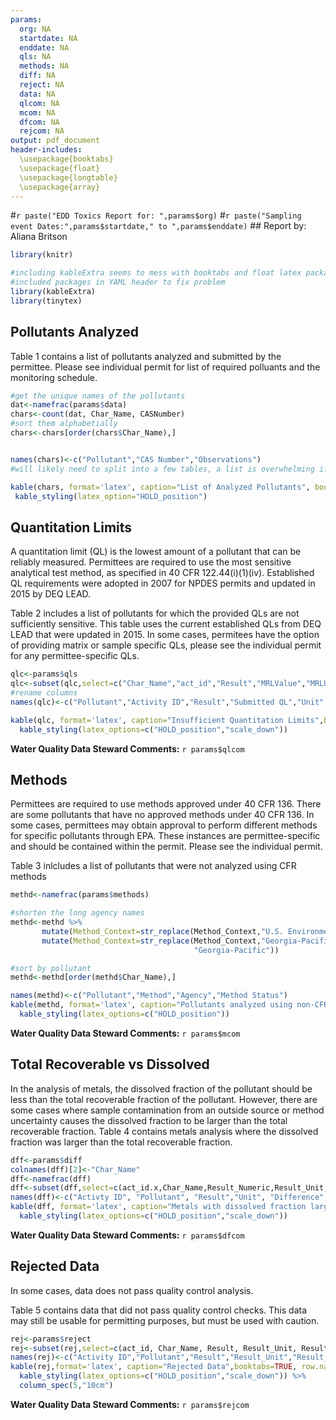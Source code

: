 ```yaml
---
params:
  org: NA
  startdate: NA
  enddate: NA
  qls: NA
  methods: NA
  diff: NA
  reject: NA
  data: NA
  qlcom: NA
  mcom: NA
  dfcom: NA
  rejcom: NA
output: pdf_document
header-includes:
  \usepackage{booktabs}
  \usepackage{float}
  \usepackage{longtable}
  \usepackage{array}
---
```


#`r paste("EDD Toxics Report for: ",params$org)` 
#`r paste("Sampling event Dates:",params$startdate," to ",params$enddate)` 
## Report by: Aliana Britson 

```r
library(knitr)

#including kableExtra seems to mess with booktabs and float latex packages, so compile fails on second pdf. 
#included packages in YAML header to fix problem
library(kableExtra)
library(tinytex)

```
## Pollutants Analyzed
Table 1 contains a list of pollutants analyzed and submitted by the permittee. Please see individual permit for list of required polluants and the monitoring schedule. 
``` r
#get the unique names of the pollutants
dat<-namefrac(params$data)
chars<-count(dat, Char_Name, CASNumber)
#sort them alphabetially
chars<-chars[order(chars$Char_Name),]


names(chars)<-c("Pollutant","CAS Number","Observations")
#will likely need to split into a few tables, a list is overwhelming if permittee does full suite of volatiles and semi-volatiles

kable(chars, format='latex', caption="List of Analyzed Pollutants", booktabs=TRUE,longtable=TRUE) %>%
 kable_styling(latex_option="HOLD_position")
```


## Quantitation Limits 
A quantitation limit (QL) is the lowest amount of a pollutant that can be reliably measured. Permittees are required to use the most sensitive analytical test method, as specified in 40 CFR 122.44(i)(1)(iv). Established QL requirements were adopted in 2007 for NPDES permits and updated in 2015 by DEQ LEAD. 

Table 2 includes a list of pollutants for which the provided QLs are not sufficiently sensitive. This table uses the current established QLs from DEQ LEAD that were updated in 2015. In some cases, permitees have the option of providing matrix or sample specific QLs, please see the individual permit for any permittee-specific QLs. 

``` r
qlc<-params$qls
qlc<-subset(qlc,select=c("Char_Name","act_id","Result","MRLValue","MRLUnit","QL","QL_Unit"))
#rename columns
names(qlc)<-c("Pollutant","Activity ID","Result","Submitted QL","Unit","Established QL","Unit")

kable(qlc, format='latex', caption="Insufficient Quantitation Limits",booktabs=TRUE, row.names=FALSE) %>%
  kable_styling(latex_options=c("HOLD_position","scale_down"))


```

 **Water Quality Data Steward Comments:** `r params$qlcom`

## Methods 
 Permittees are required to use methods approved under 40 CFR 136. There are some pollutants that have no approved methods under 40 CFR 136. In some cases, permittees may obtain approval to perform different methods for specific pollutants through EPA. These instances are permittee-specific and should be contained within the permit. Please see the individual permit. 

Table 3 inlcludes a list of pollutants that were not analyzed using CFR methods
``` r
methd<-namefrac(params$methods)

#shorten the long agency names
methd<-methd %>%
       mutate(Method_Context=str_replace(Method_Context,"U.S. Environmental Protection Agency","US EPA")) %>%
       mutate(Method_Context=str_replace(Method_Context,"Georgia-Pacific Consumer Operations LLC",
                                         "Georgia-Pacific"))

#sort by pollutant
methd<-methd[order(methd$Char_Name),]

names(methd)<-c("Pollutant","Method","Agency","Method Status")
kable(methd, format='latex', caption="Pollutants analyzed using non-CFR methods",booktabs=TRUE, row.names=FALSE,longtable=TRUE) %>%
  kable_styling(latex_options=c("HOLD_position"))
```


**Water Quality Data Steward Comments:** `r params$mcom`


## Total Recoverable vs Dissolved
In the analysis of metals, the dissolved fraction of the pollutant should be less than the total recoverable fraction of the pollutant. However, there are some cases where sample contamination from an outside source or method uncertainty causes the dissolved fraction to be larger than the total recoverable fraction. Table 4 contains metals analysis where the dissolved fraction was larger than the total recoverable fraction. 
``` r
dff<-params$diff
colnames(dff)[2]<-"Char_Name"
dff<-namefrac(dff)
dff<-subset(dff,select=c(act_id.x,Char_Name,Result_Numeric,Result_Unit,diff,RPD))
names(dff)<-c("Activty ID", "Pollutant", "Result","Unit", "Difference","RPD")
kable(dff, format='latex', caption="Metals with dissolved fraction larger than total recoverable fraction", booktabs=TRUE, row.names=FALSE) %>%
  kable_styling(latex_options=c("HOLD_position","scale_down"))
```


**Water Quality Data Steward Comments:** `r params$dfcom`

## Rejected Data
In some cases, data does not pass quality control analysis. 

Table 5 contains data that did not pass quality control checks. This data may still be usable for permitting purposes, but must be used with caution.

``` r
rej<-params$reject
rej<-subset(rej,select=c(act_id, Char_Name, Result, Result_Unit, Result_Comment))
names(rej)<-c("Activity ID","Pollutant","Result","Result_Unit","Result_Comment")
kable(rej,format='latex', caption="Rejected Data",booktabs=TRUE, row.names=FALSE) %>%
  kable_styling(latex_options=c("HOLD_position","scale_down")) %>%
  column_spec(5,"10cm")
```


**Water Quality Data Steward Comments:** `r params$rejcom`
